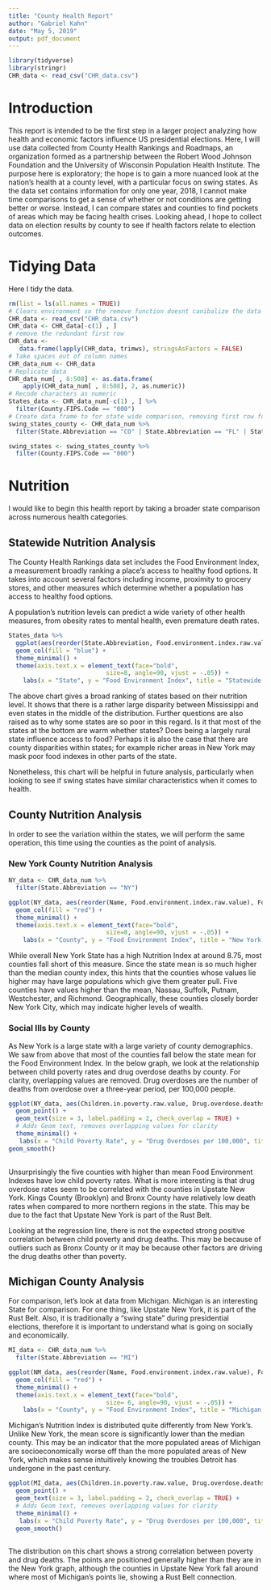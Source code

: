 ```yaml
---
title: "County Health Report"
author: "Gabriel Kahn"
date: "May 5, 2019"
output: pdf_document
---
```


```r
library(tidyverse)
library(stringr)
CHR_data <- read_csv("CHR_data.csv")

```
# Introduction

This report is intended to be the first step in a larger project analyzing how health and economic factors influence US presidential elections. Here, I will use data collected from County Health Rankings and Roadmaps, an organization formed as a partnership between the Robert Wood Johnson Foundation and the University of Wisconsin Population Health Institute. The purpose here is exploratory; the hope is to gain a more nuanced look at the nation's health at a county level, with a particular focus on swing states. As the data set contains information for only one year, 2018, I cannot make time comparisons to get a sense of whether or not conditions are getting better or worse. Instead, I can compare states and counties to find pockets of areas which may be facing health crises. Looking ahead, I hope to collect data on election results by county to see if health factors relate to election outcomes.


# Tidying Data
 
Here I tidy the data.

```r
rm(list = ls(all.names = TRUE))
# Clears environment so the remove function doesnt canibalize the data set
CHR_data <- read_csv("CHR_data.csv")
CHR_data <- CHR_data[-c(1) , ]
# remove the redundant first row
CHR_data <-
   data.frame(lapply(CHR_data, trimws), stringsAsFactors = FALSE) 
# Take spaces out of column names
CHR_data_num <- CHR_data                           
# Replicate data
CHR_data_num[ , 8:508] <- as.data.frame(   
    apply(CHR_data_num[ , 8:508], 2, as.numeric))
# Recode characters as numeric
States_data <- CHR_data_num[-c(1) , ] %>%
  filter(County.FIPS.Code == "000")
# Create data frame to for state wide comparison, removing first row for the whole country
swing_states_county <- CHR_data_num %>% 
  filter(State.Abbreviation == "CO" | State.Abbreviation == "FL" | State.Abbreviation == "IO"| State.Abbreviation == "MI"| State.Abbreviation == "MN"| State.Abbreviation == "NH" | State.Abbreviation == "NC" | State.Abbreviation == "NV" | State.Abbreviation == "OH"| State.Abbreviation == "PA"| State.Abbreviation == "VA")

swing_states <- swing_states_county %>% 
  filter(County.FIPS.Code == "000")
```

# Nutrition

I would like to begin this health report by taking a broader state comparison across numerous health categories.

## Statewide Nutrition Analysis

The County Health Rankings data set includes the Food Environment Index, a measurement broadly ranking a place's access to healthy food options. It takes into account several factors including income, proximity to grocery stores, and other measures which determine whether a population has access to healthy food options.

A population's nutrition levels can predict a wide variety of other health measures, from obesity rates to mental health, even premature death rates. 

```r

States_data %>% 
  ggplot(aes(reorder(State.Abbreviation, Food.environment.index.raw.value), Food.environment.index.raw.value)) +
  geom_col(fill = "blue") +
  theme_minimal() +
  theme(axis.text.x = element_text(face="bold", 
                           size=8, angle=90, vjust = -.05)) +
    labs(x = "State", y = "Food Environment Index", title = "Statewide Nutrition Index" )

```

The above chart gives a broad ranking of states based on their nutrition level. It shows that there is a rather large disparity between Mississippi and even states in the middle of the distribution. Further questions are also raised as to why some states are so poor in this regard. Is it that most of the states at the bottom are warm whether states? Does being a largely rural state influence access to food? Perhaps it is also the case that there are county disparities within states; for example richer areas in New York may mask poor food indexes in other parts of the state.

Nonetheless, this chart will be helpful in future analysis, particularly when looking to see if swing states have similar characteristics when it comes to health.



## County Nutrition Analysis

In order to see the variation within the states, we will perform the same operation, this time using the counties as the point of analysis.

### New York County Nutrition Analysis


```r
NY_data <- CHR_data_num %>% 
  filter(State.Abbreviation == "NY")

ggplot(NY_data, aes(reorder(Name, Food.environment.index.raw.value), Food.environment.index.raw.value)) +
  geom_col(fill = "red") +
  theme_minimal() +
  theme(axis.text.x = element_text(face="bold", 
                           size=8, angle=90, vjust = -.05)) +
    labs(x = "County", y = "Food Environment Index", title = "New York County Nutrition Index" )

```

While overall New York State has a high Nutrition Index at around 8.75, most counties fall short of this measure. Since the state mean is so much higher than the median county index, this hints that the counties whose values lie higher may have large populations which give them greater pull. Five counties have values higher than the mean, Nassau, Suffolk, Putnam, Westchester, and Richmond. Geographically, these counties closely border New York City, which may indicate higher levels of wealth.


### Social Ills by County

As New York is a large state with a large variety of county demographics. We saw from above that most of the counties fall below the state mean for the Food Environment Index. In the below graph, we look at the relationship between child poverty rates and drug overdose deaths by county. For clarity, overlapping values are removed. Drug overdoses are the number of deaths from overdose over a three-year period, per 100,000 people.


```r
ggplot(NY_data, aes(Children.in.poverty.raw.value, Drug.overdose.deaths.raw.value, label = Name))+
  geom_point() +
  geom_text(size = 3, label.padding = 2, check_overlap = TRUE) +
  # Adds Geom text, removes overlapping values for clarity
  theme_minimal() +
   labs(x = "Child Poverty Rate", y = "Drug Overdoses per 100,000", title = "New York Counties by Child Poverty and Drug Overdose" ) +
geom_smooth()
  

```

Unsurprisingly the five counties with higher than mean Food Environment Indexes have low child poverty rates. What is more interesting is that drug overdose rates seem to be correlated with the counties in Upstate New York. Kings County (Brooklyn) and Bronx County have relatively low death rates when compared to more northern regions in the state. This may be due to the fact that Upstate New York is part of the Rust Belt.

Looking at the regression line, there is not the expected strong positive correlation between child poverty and drug deaths. This may be because of outliers such as Bronx County or it may be because other factors are driving the drug deaths other than poverty.

## Michigan County Analysis

For comparison, let's look at data from Michigan. Michigan is an interesting State for comparison. For one thing, like Upstate New York, it is part of the Rust Belt. Also, it is traditionally a "swing state" during presidential elections, therefore it is important to understand what is going on socially and economically.

```r
MI_data <- CHR_data_num %>% 
  filter(State.Abbreviation == "MI")

ggplot(NM_data, aes(reorder(Name, Food.environment.index.raw.value), Food.environment.index.raw.value)) +
  geom_col(fill = "red") +
  theme_minimal() +
  theme(axis.text.x = element_text(face="bold", 
                           size= 6, angle=90, vjust = -.05)) +
    labs(x = "County", y = "Food Environment Index", title = "Michigan County Nutrition Index" )

```

Michigan's Nutrition Index is distributed quite differently from New York's. Unlike New York, the mean score is significantly lower than the median county. This may be an indicator that the more populated areas of Michigan are socioeconomically worse off than the more populated areas of New York, which makes sense intuitively knowing the troubles Detroit has undergone in the past century.

```r
ggplot(MI_data, aes(Children.in.poverty.raw.value, Drug.overdose.deaths.raw.value, label = Name))+
  geom_point() +
  geom_text(size = 3, label.padding = 2, check_overlap = TRUE) +
  # Adds Geom text, removes overlapping values for clarity
  theme_minimal() +
   labs(x = "Child Poverty Rate", y = "Drug Overdoses per 100,000", title = "Michigan Counties by Child Poverty and Drug Overdose" ) +
  geom_smooth()
  

```

The distribution on this chart shows a strong correlation between poverty and drug deaths. The points are positioned generally higher than they are in the New York graph, although the counties in Upstate New York fall around where most of Michigan's points lie, showing a Rust Belt connection.